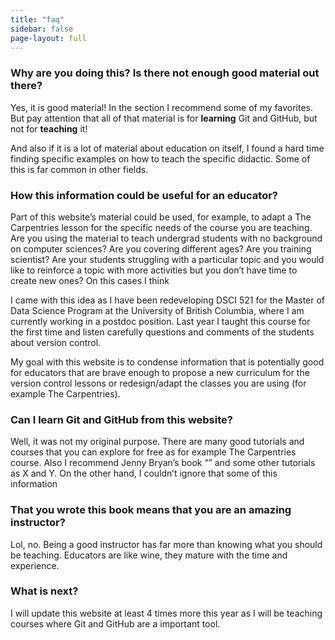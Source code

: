 ```yaml
---
title: "faq"
sidebar: false
page-layout: full
---
```


### Why are you doing this? Is there not enough good material out there?

Yes, it is good material! In the section I recommend some of my favorites. But pay attention that all of that material is for **learning** Git and GitHub, but not for **teaching** it!

And also if it is a lot of material about education on itself, I found a hard time finding specific examples on how to teach the specific didactic. Some of this is far common in other fields.

### How this information could be useful for an educator?

Part of this website's material could be used, for example, to adapt a The Carpentries lesson for the specific needs of the course you are teaching. Are you using the material to teach undergrad students with no background on computer sciences? Are you covering different ages? Are you training scientist? Are your students struggling with a particular topic and you would like to reinforce a topic with more activities but you don't have time to create new ones? On this cases I think

I came with this idea as I have been redeveloping DSCI 521 for the Master of Data Science Program at the University of British Columbia, where I am currently working in a postdoc position. Last year I taught this course for the first time and listen carefully questions and comments of the students about version control.

My goal with this website is to condense information that is potentially good for educators that are brave enough to propose a new curriculum for the version control lessons or redesign/adapt the classes you are using (for example The Carpentries).


### Can I learn Git and GitHub from this website?

Well, it was not my original purpose. There are many good tutorials and courses that you can explore for free as for example The Carpentries course. Also I recommend Jenny Bryan's book "" and some other tutorials as X and Y. On the other hand, I couldn't ignore that some of this information

### That you wrote this book means that you are an amazing instructor?

Lol, no. Being a good instructor has far more than knowing what you should be teaching. Educators are like wine, they mature with the time and experience.

### What is next?

I will update this website at least 4 times more this year as I will be teaching courses where Git and GitHub are a important tool.
